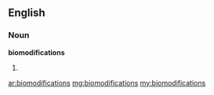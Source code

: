 ==English==

===Noun===
'''biomodifications'''

# {{plural of|[[biomodification]]}}

[[ar:biomodifications]]
[[mg:biomodifications]]
[[my:biomodifications]]